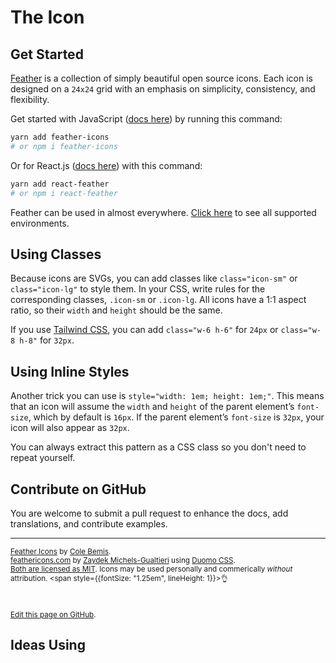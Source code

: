 # The <code><KebabCase /></code> Icon

<div>
	<Bento />
</div>

## Get Started

[Feather](https://github.com/feathericons/feather) is a collection of simply beautiful open source icons. Each icon is
designed on a `24x24` grid with an emphasis on simplicity, consistency, and flexibility.

Get started with JavaScript ([docs here](https://github.com/feathericons/feather)) by running this command:

```bash
yarn add feather-icons
# or npm i feather-icons
```

Or for React.js ([docs here](https://github.com/feathericons/react-feather)) with this command:

<!-- TODO: Add Vue docs? -->

```bash
yarn add react-feather
# or npm i react-feather
```

Feather can be used in almost everywhere. [Click here](https://github.com/feathericons/feather#related-projects) to see
all supported environments.

## Using Classes

Because icons are SVGs, you can add classes like `class="icon-sm"` or `class="icon-lg"` to style them. In your CSS,
write rules for the corresponding classes, `.icon-sm` or `.icon-lg`. All icons have a 1:1 aspect ratio, so their `width`
and `height` should be the same.

If you use [Tailwind CSS](https://tailwindcss.com), you can add `class="w-6 h-6"` for `24px` or `class="w-8 h-8"` for
`32px`.

## Using Inline Styles

Another trick you can use is `style="width: 1em; height: 1em;"`. This means that an icon will assume the `width` and
`height` of the parent element’s `font-size`, which by default is `16px`. If the parent element’s `font-size` is `32px`,
your icon will also appear as `32px`.

You can always extract this pattern as a CSS class so you don't need to repeat yourself.

## Contribute on GitHub

You are welcome to submit a pull request to enhance the docs, add translations, and contribute examples.

<hr />

<p>
<small>

[Feather Icons](https://github.com/feathericons/feather) by [Cole Bemis](https://twitter.com/colebemis).<br />
[feathericons.com](https://github.com/feathericons/feathericons.com) by
[Zaydek Michels-Gualtieri](https://twitter.com/username_ZAYDEK) using
[Duomo CSS](https://github.com/zaydek/duomo).<br />
[Both are licensed as MIT](https://github.com/feathericons/feather/blob/master/LICENSE). Icons may be used personally
and commerically _without_ attribution. <span style={{fontSize: "1.25em", lineHeight: 1}}>👌</span>

<br />

[Edit this page on GitHub](TODO).

</small>
</p>

## Ideas Using <code><KebabCase /></code>

<div>
	<Demos />
</div>

<div>
	<More />
</div>

